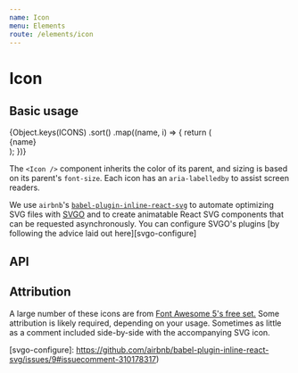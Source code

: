 ```yaml
---
name: Icon
menu: Elements
route: /elements/icon
---
```



# Icon

## Basic usage

<Playground>
  <div
    style={{
      display: 'flex',
      flexWrap: 'wrap',
      alignItems: 'center',
      justifyContent: 'center',
      color: 'white',
    }}
  >
    {Object.keys(ICONS)
      .sort()
      .map((name, i) => {
        return (
          <React.Fragment key={i}>
            <div
              style={{
                display: 'flex',
                flexDirection: 'column',
                flexBasis: '150px',
                margin: '2px',
                backgroundColor: 'rgb(11, 95, 255)',
                borderRadius: '4px',
                padding: '8px',
                alignItems: 'center',
              }}
            >
              <Icon name={name} />
              <div style={{ fontSize: '12px', wordWrap: 'break-word' }}>
                {name}
              </div>
            </div>
          </React.Fragment>
        );
      })}
  </div>
</Playground>

The `<Icon />` component inherits the color of its parent, and sizing is based
on its parent's `font-size`. Each icon has an `aria-labelledby` to assist screen
readers.

We use `airbnb`'s [`babel-plugin-inline-react-svg`][airbnb] to automate
optimizing SVG files with [SVGO][svgo] and to create animatable React SVG
components that can be requested asynchronously. You can configure SVGO's
plugins [by following the advice laid out here][svgo-configure]

## API

<Props of={Icon} />

## Attribution

A large number of these icons are from [Font Awesome 5's free set.][fa-license]
Some attribution is likely required, depending on your usage. Sometimes as
little as a comment included side-by-side with the accompanying SVG icon.

<!--
  Links
-->

<!-- prettier-ignore-start -->
[fa-license]: https://fontawesome.com/license
[airbnb]: https://github.com/airbnb/babel-plugin-inline-react-svg
[svgo]: https://github.com/svg/svgo/
[svgo-configure]: https://github.com/airbnb/babel-plugin-inline-react-svg/issues/9#issuecomment-310178317)
<!-- prettier-ignore-end -->
